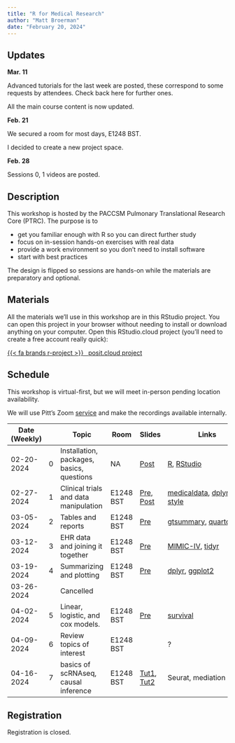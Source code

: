```yaml
---
title: "R for Medical Research"
author: "Matt Broerman"
date: "February 20, 2024"
---
```


## Updates

**Mar. 11**

Advanced tutorials for the last week are posted, these correspond to some requests by attendees. Check back here for further ones.

All the main course content is now updated.

**Feb. 21**

We secured a room for most days, E1248 BST.

I decided to create a new project space.

**Feb. 28**

Sessions 0, 1 videos are posted.

## Description

This workshop is hosted by the PACCSM Pulmonary Translational Research Core (PTRC). The purpose is to

-   get you familiar enough with R so you can direct further study
-   focus on in-session hands-on exercises with real data
-   provide a work environment so you don't need to install software
-   start with best practices

The design is flipped so sessions are hands-on while the materials are preparatory and optional.

## Materials

All the materials we'll use in this workshop are in this RStudio project. You can open this project in your browser without needing to install or download anything on your computer. Open this RStudio.cloud project (you'll need to create a free account really quick):

<p class="text-center">

<a class="btn btn-info btn-lg" target="_blank" href="https://posit.cloud/content/7647057">{{< fa brands r-project >}}  posit.cloud project</a>

</p>

## Schedule

This workshop is virtual-first, but we will meet in-person pending location availability.

We will use Pitt's Zoom [service](https://pitt.zoom.us/j/97006092281) and make the recordings available internally.

| Date (Weekly) |     | Topic                                     | Room      | Slides                                                  | Links                                                                                                                                                                    | Video                                                                                                                                                                                                                                                                                                                                                                                                                                                                    |
|-------|-------|-------|-------|-------|-------|------------------------------|
| 02-20-2024    | 0   | Installation, packages, basics, questions | NA        | [Post](pres_r4med_rstudio/)                             | [R](https://www.r-project.org/), [RStudio](https://posit.co/download/rstudio-desktop/)                                                                                   | [Pitt](https://pitt.zoom.us/rec/share/dDz-FnEBd3iXiR_6YFWRsizs9sfL8kIWV405qYDYOjfBstET-Vdg3p4P1j0m62K9.-I1Ceur6pHRozPem), [UPMC](https://upmchs-my.sharepoint.com/:v:/g/personal/broermanmj_upmc_edu/EVAyGJqsQnxOhGfSErqmIaUBYQD5WunJpbq16htK5B3jjA?nav=eyJyZWZlcnJhbEluZm8iOnsicmVmZXJyYWxBcHAiOiJPbmVEcml2ZUZvckJ1c2luZXNzIiwicmVmZXJyYWxBcHBQbGF0Zm9ybSI6IldlYiIsInJlZmVycmFsTW9kZSI6InZpZXciLCJyZWZlcnJhbFZpZXciOiJNeUZpbGVzTGlua0NvcHkifX0&e=UjzGc0)                |
| 02-27-2024    | 1   | Clinical trials and data manipulation     | E1248 BST | [Pre](pres_r4med_data/), [Post](pres_r4med_vec/)        | [medicaldata](https://higgi13425.github.io/medicaldata/index.html), [dplyr](https://dplyr.tidyverse.org/), [pipe style](https://r4ds.hadley.nz/workflow-style#sec-pipes) | [Pitt](https://pitt.zoom.us/rec/share/bi-xXeGb3HiIjsWlj-YcUD0hdAhhI09fbCwKTguIYCvzEJvk_6jlYY9GXN98u5cn.adISKQMN6RRMmZKv), [UPMC](https://upmchs-my.sharepoint.com/:v:/g/personal/broermanmj_upmc_edu/EQFa1ZsrN-5EjNazl-SjjdoBAojsWkwNhxhqLjYyawZ63w?nav=eyJyZWZlcnJhbEluZm8iOnsicmVmZXJyYWxBcHAiOiJPbmVEcml2ZUZvckJ1c2luZXNzIiwicmVmZXJyYWxBcHBQbGF0Zm9ybSI6IldlYiIsInJlZmVycmFsTW9kZSI6InZpZXciLCJyZWZlcnJhbFZpZXciOiJNeUZpbGVzTGlua0NvcHkifX0&e=3RxPJu)                |
| 03-05-2024    | 2   | Tables and reports                        | E1248 BST | [Pre](pres_r4med_fgs/)                                  | [gtsummary](https://www.danieldsjoberg.com/gtsummary/), [quarto](https://quarto.org/)                                                                                    | [Pitt](https://pitt.zoom.us/rec/play/ske0eh4JSzPTUEtESxVwOB6AnmvGbldGotdt4gqtras_EhmwdjZ7NG_ByiOIFuTAMtFmF9rpUyAteyak.ejHG18086ludFWve), [UPMC](https://upmchs-my.sharepoint.com/:v:/g/personal/broermanmj_upmc_edu/EXUqajobXkJKtwtzVQaCzokBEoOY2gApdWJ2eYtj1h_CuQ?nav=eyJyZWZlcnJhbEluZm8iOnsicmVmZXJyYWxBcHAiOiJPbmVEcml2ZUZvckJ1c2luZXNzIiwicmVmZXJyYWxBcHBQbGF0Zm9ybSI6IldlYiIsInJlZmVycmFsTW9kZSI6InZpZXciLCJyZWZlcnJhbFZpZXciOiJNeUZpbGVzTGlua0NvcHkifX0&e=qgYSY7) |
| 03-12-2024    | 3   | EHR data and joining it together          | E1248 BST | [Pre](pres_r4med_shape/)                                | [MIMIC-IV](https://physionet.org/content/mimic-iv-demo/2.2/), [tidyr](https://tidyr.tidyverse.org/)                                                                      | Pitt, UPMC                                                                                                                                                                                                                                                                                                                                                                                                                                                               |
| 03-19-2024    | 4   | Summarizing and plotting                  | E1248 BST | [Pre](pres_r4med_plot/)                                 | [dplyr](https://dplyr.tidyverse.org/), [ggplot2](https://ggplot2.tidyverse.org/index.html)                                                                               | Pitt, UPMC                                                                                                                                                                                                                                                                                                                                                                                                                                                               |
| 03-26-2024    |     | Cancelled                                 |           |                                                         |                                                                                                                                                                          |                                                                                                                                                                                                                                                                                                                                                                                                                                                                          |
| 04-02-2024    | 5   | Linear, logistic, and cox models.         | E1248 BST | [Pre](pres_r4med_mod/)                                  | [survival](https://www.emilyzabor.com/tutorials/survival_analysis_in_r_tutorial.html)                                                                                    | Pitt, UPMC                                                                                                                                                                                                                                                                                                                                                                                                                                                               |
| 04-09-2024    | 6   | Review topics of interest                 | E1248 BST |                                                         | ?                                                                                                                                                                        | Pitt, UPMC                                                                                                                                                                                                                                                                                                                                                                                                                                                               |
| 04-16-2024    | 7   | basics of scRNAseq, causal inference      | E1248 BST | [Tut1](tut_mediation.html), [Tut2](tut_sc-cxg-cen.html) | Seurat, mediation                                                                                                                                                        | Pitt, UPMC                                                                                                                                                                                                                                                                                                                                                                                                                                                               |

## Registration

Registration is closed.

<!-- <iframe src="https://docs.google.com/forms/d/e/1FAIpQLSd2vOcN5INRE3djFO-1umGc7HeZ0BIl1TUkJaMEJS7O-nE1XA/viewform?embedded=true" width="640" height="1759" frameborder="0" marginheight="0" marginwidth="0">Loading...</iframe> -->
